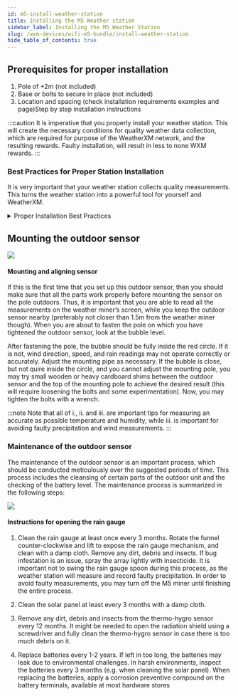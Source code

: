 ```yaml
---
id: m5-install-weather-station
title: Installing the M5 Weather station
sidebar_label: Installing the M5 Weather Station
slug: /wxm-devices/wifi-m5-bundle/install-weather-station
hide_table_of_contents: true
---
```



## Prerequisites for proper installation
1. Pole of +2m (not included)
1. Base or bolts to secure in place (not included)
1. Location and spacing (check installation requirements examples and page)Step by step installation instructions

:::caution
It is imperative that you properly install your weather station. This will create the necessary conditions for quality weather data collection, which are required for purpose of the WeatherXM network, and the resulting rewards. Faulty installation, will result in less to none WXM rewards.
:::

### Best Practices for Proper Station Installation

It is very important that your weather station collects quality measurements.
This turns the weather station into a powerful tool for yourself and WeatherXM.

<details class="accordion">

<summary>Proper Installation Best Practices</summary>

The values of the various meteorological parameters measured by a weather station can significantly differ depending on the obstacles
and the material of the surfaces existing around the sensors. For this reason, there is a series of criteria that should be fulfilled:

<section class="explanation horizontal">
  <div class="copy">
    <h3>Pole's Height</h3>
    <p>
      The pole’s height, on which the outdoor sensor will be mounted, should be at least 2 meters.
      This means that the outdoor sensor should be placed at least 2 meters above the ground and any other horizontal
      or almost a horizontal surface (e.g., roof) above the sensor. The maximum acceptable pole height is 5 meters.
    </p>
  </div>
  <div class="images">
    <img src={useBaseUrl("img/wxm-devices/wifi-m5-bundle/ground-height.svg")} />
    <img src={useBaseUrl("img/wxm-devices/wifi-m5-bundle/roof-deployment.svg")} />
  </div>
</section>


### Tighten Pole

The pole should be adequately tightened in order to prevent any pole oscillations in cases of strong winds.
   This will prevent the rain gauge spoon from faulty swinging and collecting faulty precipitation measurements.

### Installation Point

The pole together with the outdoor sensor should be placed in an installation point, which:

  <section class="explanation horizontal">
    <div class="copy">
      <h4>1. Away from heat sources</h4>
      <p>
        Is not affected by the air or smoke flowing out of any chimneys or ventilation systems
        (as an illustration, consider that wind of a certain direction may move warm smoke towards the sensors).
        An advisable distance from a heat source is >5 meters (depending on the heat source though)
      </p>
    </div>
    <div class="images">
      <img src={useBaseUrl("img/wxm-devices/wifi-m5-bundle/chimney-deployment.svg")} />
      <img src={useBaseUrl("img/wxm-devices/wifi-m5-bundle/airflow-deployment.svg")} />
    </div>
  </section>

  <section class="explanation horizontal">
    <div class="copy">
      <h4>2. Do not get in shadowed areas</h4>
      <p>
        Is not shadowed by any obstacles during the day (consider that the sun typically is higher during summer and lower during winter affecting the shadow caused by an item)
      </p>
    </div>
    <div class="images">
      <img src={useBaseUrl("img/wxm-devices/wifi-m5-bundle/building-with-pool-in-roof.svg")} />
      <img src={useBaseUrl("img/wxm-devices/wifi-m5-bundle/ws1000-shadow-soft.svg")} />
    </div>
  </section>

  <section class="explanation horizontal">
    <div>
      <h4>3. Adequate Distance</h4>
      <p>Has a distance from any obstacles around, which 2-4 times larger than the height of the highest obstacle
         (e.g., if the highest obstacle around the installation point is a 6-meter tree, ht=6m,
         and the pole of the outdoor sensor is 2 meters, hp=2m, then the pole should be placed at a distance (dp) of 8-16 meters,
         2 x (ht-hp) &#60; dp &#60; 4 x (ht-hp). In case the pole is placed on a building’s roof,
         then the building’s height should be added to the pole’s height).
         Note that in cases of obstacles with a height >8 meters, you should consider placing the outdoor sensor
         at a distance 30 times the width and 15 times the height of the obstacles around.
      </p>
    </div>
    <div class="images">
      <img src={useBaseUrl("img/wxm-devices/wifi-m5-bundle/wall.svg")} />
      <img src={useBaseUrl("img/wxm-devices/wifi-m5-bundle/tree.svg")} />
    </div>
  </section>

</details>

## Mounting the outdoor sensor

<section class="explanation">
  <img src={useBaseUrl("img/wxm-devices/wifi-m5-bundle/pole-assembly.svg")} />
  <div>
    <h4>Mounting and aligning sensor</h4>
    <p>If this is the first time that you set up this outdoor sensor,
    then you should make sure that all the parts work properly before mounting the sensor on the pole outdoors.
    Thus, it is important that you are able to read all the measurements on the weather miner’s screen,
    while you keep the outdoor sensor nearby (preferably not closer than 1.5m from the weather miner though).
    When you are about to fasten the pole on which you have tightened the outdoor sensor, look at the bubble level.
    </p>
  </div>
</section>

After fastening the pole, the bubble should be fully inside the red circle.
If it is not, wind direction, speed, and rain readings may not operate correctly or accurately.
Adjust the mounting pipe as necessary. If the bubble is close, but not quire inside the circle,
and you cannot adjust the mounting pole, you may try small wooden or heavy cardboard shims between the outdoor sensor
and the top of the mounting pole to achieve the desired result (this will require loosening the bolts and some experimentation).
Now, you may tighten the bolts with a wrench.

:::note
Note that all of i., ii. and iii. are important tips for measuring an accurate as possible temperature and humidity,
while iii. is important for avoiding faulty precipitation and wind measurements.
:::

### Maintenance of the outdoor sensor

The maintenance of the outdoor sensor is an important process, which should be conducted meticulously over the suggested periods of time.
This process includes the cleansing of certain parts of the outdoor unit and the checking of the battery level.
The maintenance process is summarized in the following steps:

<div class="control">
  <img src={useBaseUrl("img/wxm-devices/wifi-m5-bundle/maintenance.svg")} />
</div>

  #### Instructions for opening the rain gauge

1. Clean the rain gauge at least once every 3 months.
   Rotate the funnel counter-clockwise and lift to expose the rain gauge mechanism,
   and clean with a damp cloth. Remove any dirt, debris and insects.
   If bug infestation is an issue, spray the array lightly with insecticide.
   It is important not to swing the rain gauge spoon during this process,
   as the weather station will measure and record faulty precipitation.
   In order to avoid faulty measurements, you may turn off the M5 miner until finishing the entire process.


1. Clean the solar panel at least every 3 months with a damp cloth.
1. Remove any dirt, debris and insects from the thermo-hygro sensor every 12 months. It might be needed to open the radiation shield using a screwdriver and fully clean the thermo-hygro sensor in case there is too much debris on it.
1. Replace batteries every 1-2 years. If left in too long, the batteries may leak due to environmental challenges.
   In harsh environments, inspect the batteries every 3 months (e.g. when cleaning the solar panel).
   When replacing the batteries, apply a corrosion preventive compound on the battery terminals, available at most hardware stores
